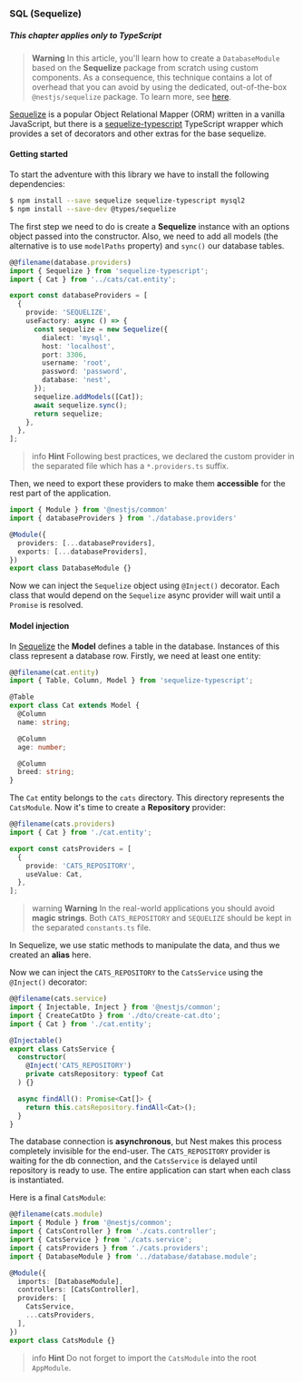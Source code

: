### SQL (Sequelize)

##### This chapter applies only to TypeScript

> **Warning** In this article, you'll learn how to create a `DatabaseModule` based on the **Sequelize** package from scratch using custom components. As a consequence, this technique contains a lot of overhead that you can avoid by using the dedicated, out-of-the-box `@nestjs/sequelize` package. To learn more, see [here](/techniques/database#sequelize-integration).

[Sequelize](https://github.com/sequelize/sequelize) is a popular Object Relational Mapper (ORM) written in a vanilla JavaScript, but there is a [sequelize-typescript](https://github.com/RobinBuschmann/sequelize-typescript) TypeScript wrapper which provides a set of decorators and other extras for the base sequelize.

#### Getting started

To start the adventure with this library we have to install the following dependencies:

```bash
$ npm install --save sequelize sequelize-typescript mysql2
$ npm install --save-dev @types/sequelize
```

The first step we need to do is create a **Sequelize** instance with an options object passed into the constructor. Also, we need to add all models (the alternative is to use `modelPaths` property) and `sync()` our database tables.

```typescript
@@filename(database.providers)
import { Sequelize } from 'sequelize-typescript';
import { Cat } from '../cats/cat.entity';

export const databaseProviders = [
  {
    provide: 'SEQUELIZE',
    useFactory: async () => {
      const sequelize = new Sequelize({
        dialect: 'mysql',
        host: 'localhost',
        port: 3306,
        username: 'root',
        password: 'password',
        database: 'nest',
      });
      sequelize.addModels([Cat]);
      await sequelize.sync();
      return sequelize;
    },
  },
];
```

> info **Hint** Following best practices, we declared the custom provider in the separated file which has a `*.providers.ts` suffix.

Then, we need to export these providers to make them **accessible** for the rest part of the application.

```typescript
import { Module } from '@nestjs/common'
import { databaseProviders } from './database.providers'

@Module({
  providers: [...databaseProviders],
  exports: [...databaseProviders],
})
export class DatabaseModule {}
```

Now we can inject the `Sequelize` object using `@Inject()` decorator. Each class that would depend on the `Sequelize` async provider will wait until a `Promise` is resolved.

#### Model injection

In [Sequelize](https://github.com/sequelize/sequelize) the **Model** defines a table in the database. Instances of this class represent a database row. Firstly, we need at least one entity:

```typescript
@@filename(cat.entity)
import { Table, Column, Model } from 'sequelize-typescript';

@Table
export class Cat extends Model {
  @Column
  name: string;

  @Column
  age: number;

  @Column
  breed: string;
}
```

The `Cat` entity belongs to the `cats` directory. This directory represents the `CatsModule`. Now it's time to create a **Repository** provider:

```typescript
@@filename(cats.providers)
import { Cat } from './cat.entity';

export const catsProviders = [
  {
    provide: 'CATS_REPOSITORY',
    useValue: Cat,
  },
];
```

> warning **Warning** In the real-world applications you should avoid **magic strings**. Both `CATS_REPOSITORY` and `SEQUELIZE` should be kept in the separated `constants.ts` file.

In Sequelize, we use static methods to manipulate the data, and thus we created an **alias** here.

Now we can inject the `CATS_REPOSITORY` to the `CatsService` using the `@Inject()` decorator:

```typescript
@@filename(cats.service)
import { Injectable, Inject } from '@nestjs/common';
import { CreateCatDto } from './dto/create-cat.dto';
import { Cat } from './cat.entity';

@Injectable()
export class CatsService {
  constructor(
    @Inject('CATS_REPOSITORY')
    private catsRepository: typeof Cat
  ) {}

  async findAll(): Promise<Cat[]> {
    return this.catsRepository.findAll<Cat>();
  }
}
```

The database connection is **asynchronous**, but Nest makes this process completely invisible for the end-user. The `CATS_REPOSITORY` provider is waiting for the db connection, and the `CatsService` is delayed until repository is ready to use. The entire application can start when each class is instantiated.

Here is a final `CatsModule`:

```typescript
@@filename(cats.module)
import { Module } from '@nestjs/common';
import { CatsController } from './cats.controller';
import { CatsService } from './cats.service';
import { catsProviders } from './cats.providers';
import { DatabaseModule } from '../database/database.module';

@Module({
  imports: [DatabaseModule],
  controllers: [CatsController],
  providers: [
    CatsService,
    ...catsProviders,
  ],
})
export class CatsModule {}
```

> info **Hint** Do not forget to import the `CatsModule` into the root `AppModule`.
